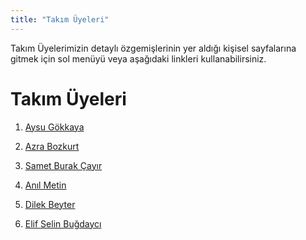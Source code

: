 ```yaml
---
title: "Takım Üyeleri"
---
```


Takım Üyelerimizin detaylı özgemişlerinin yer aldığı kişisel sayfalarına gitmek için sol menüyü veya aşağıdaki linkleri kullanabilirsiniz.

# Takım Üyeleri

1.  [Aysu Gökkaya](/takim/aysugökkaya.qmd)

2.  [Azra Bozkurt](/takim/azrabozkurt.qmd)

3.  [Samet Burak Çayır](/takim/burakçayır.qmd)

4.  [Anıl Metin](/takim/anilmetin.qmd)

5.  [Dilek Beyter](/takim/dilekbeyter.qmd)

6.  [Elif Selin Buğdaycı](/takim/elifselinbuğdaycı.qmd)
